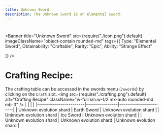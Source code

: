 ```yaml
---
title: Unknown Sword
description: The Unknown Sword is an elemental sword.
---
```

#


<Banner 
   title="Unknown Sword"
   src={require("./icon.png").default}
   imageClassName="object-contain rounded-md"
   tags={{
      Type: "Elemental Sword", 
      Obtainability: "Craftable",
      Rarity: "Epic",
      Ability: "Strange Effect"

   }}
/>

<div className="mt-6" />

# Crafting Recipe:
The crafting table can be accessed in the swords menu (`/swords`) by clicking on the `Craft` slot.
<img src={require("./crafting.png").default} alt="Crafting Recipe" className="w-full sm:w-1/2 mx-auto rounded-md mb-3" />
|                         |                |                        |
|------------------------|----------------|------------------------|
| Unknown evolution shard  | Earth Sword    | Unknown evolution shard  |
| Unknown evolution shard  | Ice Sword  | Unknown evolution shard  |
| Unknown evolution shard  | Unknown evolution shard | Unknown evolution shard |
